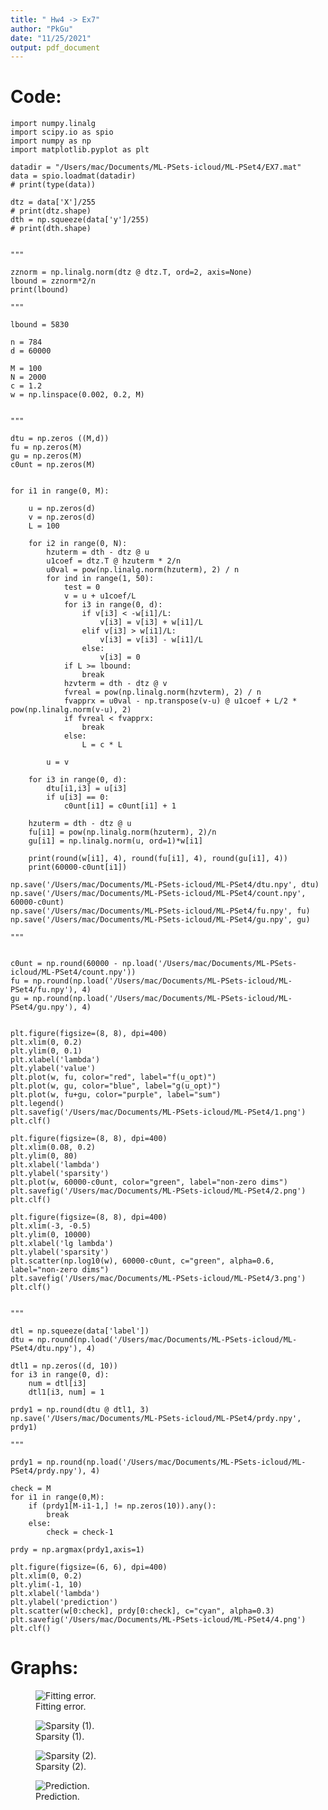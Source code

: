 ```yaml
---
title: " Hw4 -> Ex7"
author: "PkGu"
date: "11/25/2021"
output: pdf_document
---
```


# Code:

```
import numpy.linalg
import scipy.io as spio
import numpy as np
import matplotlib.pyplot as plt

datadir = "/Users/mac/Documents/ML-PSets-icloud/ML-PSet4/EX7.mat"
data = spio.loadmat(datadir)
# print(type(data))

dtz = data['X']/255
# print(dtz.shape)
dth = np.squeeze(data['y']/255)
# print(dth.shape)


"""

zznorm = np.linalg.norm(dtz @ dtz.T, ord=2, axis=None)
lbound = zznorm*2/n
print(lbound)

"""

lbound = 5830

n = 784
d = 60000

M = 100
N = 2000
c = 1.2
w = np.linspace(0.002, 0.2, M)


"""

dtu = np.zeros ((M,d))
fu = np.zeros(M)
gu = np.zeros(M)
c0unt = np.zeros(M)


for i1 in range(0, M):

    u = np.zeros(d)
    v = np.zeros(d)
    L = 100

    for i2 in range(0, N):
        hzuterm = dth - dtz @ u
        u1coef = dtz.T @ hzuterm * 2/n
        u0val = pow(np.linalg.norm(hzuterm), 2) / n
        for ind in range(1, 50):
            test = 0
            v = u + u1coef/L
            for i3 in range(0, d):
                if v[i3] < -w[i1]/L:
                    v[i3] = v[i3] + w[i1]/L
                elif v[i3] > w[i1]/L:
                    v[i3] = v[i3] - w[i1]/L
                else:
                    v[i3] = 0
            if L >= lbound:
                break
            hzvterm = dth - dtz @ v
            fvreal = pow(np.linalg.norm(hzvterm), 2) / n
            fvapprx = u0val - np.transpose(v-u) @ u1coef + L/2 * pow(np.linalg.norm(v-u), 2)
            if fvreal < fvapprx:
                break
            else:
                L = c * L

        u = v

    for i3 in range(0, d):
        dtu[i1,i3] = u[i3]
        if u[i3] == 0:
            c0unt[i1] = c0unt[i1] + 1

    hzuterm = dth - dtz @ u
    fu[i1] = pow(np.linalg.norm(hzuterm), 2)/n
    gu[i1] = np.linalg.norm(u, ord=1)*w[i1]

    print(round(w[i1], 4), round(fu[i1], 4), round(gu[i1], 4))
    print(60000-c0unt[i1])

np.save('/Users/mac/Documents/ML-PSets-icloud/ML-PSet4/dtu.npy', dtu)
np.save('/Users/mac/Documents/ML-PSets-icloud/ML-PSet4/count.npy', 60000-c0unt)
np.save('/Users/mac/Documents/ML-PSets-icloud/ML-PSet4/fu.npy', fu)
np.save('/Users/mac/Documents/ML-PSets-icloud/ML-PSet4/gu.npy', gu)

"""


c0unt = np.round(60000 - np.load('/Users/mac/Documents/ML-PSets-icloud/ML-PSet4/count.npy'))
fu = np.round(np.load('/Users/mac/Documents/ML-PSets-icloud/ML-PSet4/fu.npy'), 4)
gu = np.round(np.load('/Users/mac/Documents/ML-PSets-icloud/ML-PSet4/gu.npy'), 4)


plt.figure(figsize=(8, 8), dpi=400)
plt.xlim(0, 0.2)
plt.ylim(0, 0.1)
plt.xlabel('lambda')
plt.ylabel('value')
plt.plot(w, fu, color="red", label="f(u_opt)")
plt.plot(w, gu, color="blue", label="g(u_opt)")
plt.plot(w, fu+gu, color="purple", label="sum")
plt.legend()
plt.savefig('/Users/mac/Documents/ML-PSets-icloud/ML-PSet4/1.png')
plt.clf()

plt.figure(figsize=(8, 8), dpi=400)
plt.xlim(0.08, 0.2)
plt.ylim(0, 80)
plt.xlabel('lambda')
plt.ylabel('sparsity')
plt.plot(w, 60000-c0unt, color="green", label="non-zero dims")
plt.savefig('/Users/mac/Documents/ML-PSets-icloud/ML-PSet4/2.png')
plt.clf()

plt.figure(figsize=(8, 8), dpi=400)
plt.xlim(-3, -0.5)
plt.ylim(0, 10000)
plt.xlabel('lg lambda')
plt.ylabel('sparsity')
plt.scatter(np.log10(w), 60000-c0unt, c="green", alpha=0.6, label="non-zero dims")
plt.savefig('/Users/mac/Documents/ML-PSets-icloud/ML-PSet4/3.png')
plt.clf()


"""

dtl = np.squeeze(data['label'])
dtu = np.round(np.load('/Users/mac/Documents/ML-PSets-icloud/ML-PSet4/dtu.npy'), 4)

dtl1 = np.zeros((d, 10))
for i3 in range(0, d):
    num = dtl[i3]
    dtl1[i3, num] = 1

prdy1 = np.round(dtu @ dtl1, 3)
np.save('/Users/mac/Documents/ML-PSets-icloud/ML-PSet4/prdy.npy', prdy1)

"""

prdy1 = np.round(np.load('/Users/mac/Documents/ML-PSets-icloud/ML-PSet4/prdy.npy'), 4)

check = M
for i1 in range(0,M):
    if (prdy1[M-i1-1,] != np.zeros(10)).any():
        break
    else:
        check = check-1

prdy = np.argmax(prdy1,axis=1)

plt.figure(figsize=(6, 6), dpi=400)
plt.xlim(0, 0.2)
plt.ylim(-1, 10)
plt.xlabel('lambda')
plt.ylabel('prediction')
plt.scatter(w[0:check], prdy[0:check], c="cyan", alpha=0.3)
plt.savefig('/Users/mac/Documents/ML-PSets-icloud/ML-PSet4/4.png')
plt.clf()

```

# Graphs:

![Fitting error.](/Users/mac/Documents/ML-PSets-icloud/ML-PSet4/1.png)

![Sparsity (1).](/Users/mac/Documents/ML-PSets-icloud/ML-PSet4/2.png)

![Sparsity (2).](/Users/mac/Documents/ML-PSets-icloud/ML-PSet4/3.png)

![Prediction.](/Users/mac/Documents/ML-PSets-icloud/ML-PSet4/4.png)




